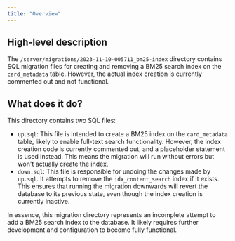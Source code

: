 ```yaml
---
title: "Overview"
---
```


## High-level description
The `/server/migrations/2023-11-10-005711_bm25-index` directory contains SQL migration files for creating and removing a BM25 search index on the `card_metadata` table. However, the actual index creation is currently commented out and not functional.

## What does it do?
This directory contains two SQL files:

- `up.sql`: This file is intended to create a BM25 index on the `card_metadata` table, likely to enable full-text search functionality. However, the index creation code is currently commented out, and a placeholder statement is used instead. This means the migration will run without errors but won't actually create the index.
- `down.sql`: This file is responsible for undoing the changes made by `up.sql`. It attempts to remove the `idx_content_search` index if it exists. This ensures that running the migration downwards will revert the database to its previous state, even though the index creation is currently inactive.

In essence, this migration directory represents an incomplete attempt to add a BM25 search index to the database. It likely requires further development and configuration to become fully functional. 
